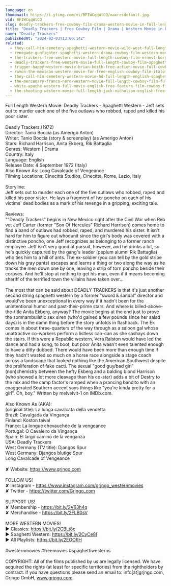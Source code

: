 ```yaml
---
language: en
thumbnail: https://i.ytimg.com/vi/BFIWCqqWtCQ/maxresdefault.jpg
vid: BFIWCqqWtCQ
slug: deadly-trackers-free-cowboy-film-drama-western-movie-in-full-length
title: "Deadly Trackers | Free Cowboy Film | Drama | Western Movie in Full Length"
name: "Deadly Trackers"
publishedAt: "2024-02-03T13:00:14Z"
related:
  - they-call-him-cemetery-spaghetti-western-movie-wild-west-full-length-english
  - renegade-gunfighter-spaghetti-western-drama-cowboy-film-western-movie
  - the-trackers-free-western-movie-full-length-cowboy-film-ernest-borgnine-free-movies
  - deadly-trackers-free-western-movie-full-length-cowboy-film-spaghetti-western-free-movie
  - trigger-happy-western-movie-brian-keith-free-action-movie-full-cowboy-films-full-movies
  - ramon-the-mexican-western-movie-for-free-english-cowboy-film-italo-western
  - they-call-him-cemetery-western-movie-hd-full-length-english-spaghetti-western
  - the-mercenary-franco-nero-western-movie-full-length-cowboy-film-full-movie
  - white-apache-western-full-movie-english-free-feature-film-cowboy-film
  - the-shooting-western-movie-full-length-jack-nicholson-english-free-full-westerns
---
```


Full Length Western Movie: Deadly Trackers - Spaghetti Western - Jeff sets out to murder each one of the five outlaws who robbed, raped and killed his poor sister.<br />
<br />
Deadly Trackers (1972)<br />
Director: Tanio Boccia (as Amerigo Anton)<br />
Writer: Tanio Boccia (story & screenplay) (as Amerigo Anton)<br />
Stars: Richard Harrison, Anita Ekberg, Rik Battaglia <br />
Genres: Western | Drama <br />
Country: Italy<br />
Language: English<br />
Release Date: 4 September 1972 (Italy) <br />
Also Known As: Long Cavalcade of Vengeance <br />
Filming Locations: Cinecittà Studios, Cinecittà, Rome, Lazio, Italy <br />
<br />
Storyline: <br />
Jeff sets out to murder each one of the five outlaws who robbed, raped and killed his poor sister. He lays a fragment of her poncho on each of his victims' dead bodies as a mark of his revenge in a gripping, exciting tale. <br />
<br />
Reviews:<br />
""Deadly Trackers" begins in New Mexico right after the Civil War when Reb vet Jeff Carter (former "Son Of Hercules" Richard Harrison) comes home to find a band of outlaws had robbed, raped, and murdered his sister. It isn't hard for him to figure out whodunit since the girl's body was covered with a distinctive poncho, one Jeff recognizes as belonging to a former ranch employee. Jeff isn't very good at pursuit, however, and he drinks a lot, so he's quickly captured by the gang's leader (peplum alumni Rik Battaglia) who ties him to a hill of ants. The ex-soldier (you can tell by the gold stripe down his gray pants) escapes and learns a thing or two along the way as he tracks the men down one by one, leaving a strip of torn poncho beside their corpses. And he'll stop at nothing to get his man, even if it means becoming sheriff of the terrified town the villains have taken over...<br />
<br />
The most that can be said about DEADLY TRACKERS is that it's just another second string spaghetti western by a former "sword & sandal" director and would've been unexceptional in every way if it hadn't been for the unintentional humor and past-their-prime stars. And where is billed-above-the-title Anita Ekberg, anyway? The movie begins at the end just to prove the somnambulistic sex siren (who'd gained a few pounds since her salad days) is in the damn thing before the story unfolds in flashback. The Ek comes in about three-quarters of the way through as a saloon gal whose unattractive co-workers perform a listless can-can as she sashays down the stairs. If this were a Republic western, Vera Ralston would have led the dance and had a song, to boot, but poor Anita wasn't even talented enough to have a ditty dubbed. There would have been more than enough time if they hadn't wasted so much on a horse race alongside a stage coach across a landscape that looked nothing like the American Southwest despite the proliferation of fake cacti. The sexual "good guy/bad girl" (non)chemistry between the hefty Ekberg and a balding blond Harrison (who showed a lot more cleavage than his co-star) adds a bit of Destry to the mix and the camp factor's ramped when a prancing bandito with an exaggerated Southern accent says things like "you're kinda pretty for a girl". Oh, boy." Written by melvelvit-1 on IMDb.com.<br />
<br />
Also Known As (AKA):<br />
(original title): La lunga cavalcata della vendetta<br />
Brazil: Cavalgada da Vingança<br />
Finland: Koston taival<br />
France: La longue chevauchée de la vengeance<br />
Portugal: O Cavaleiro da Vingança<br />
Spain: El largo camino de la venganza<br />
USA: Deadly Trackers<br />
West Germany (TV title): Djangos Spur<br />
West Germany: Djangos blutige Spur<br />
 Long Cavalcade of Vengeance<br />
<br />
✘ Website: https://www.grjngo.com<br />
<br />
FOLLOW US!<br />
✘ Instagram - https://www.instagram.com/grjngo_westernmovies<br />
✘ Twitter - https://twitter.com/Grjngo_com<br />
<br />
SUPPORT US!<br />
✘ Membership - https://bit.ly/2V63h4q<br />
✘ Merchandise - https://bit.ly/2FLB0sV<br />
<br />
MORE WESTERN MOVIES! <br />
► Classics: https://bit.ly/2CBLt8c <br />
► Spaghetti Western: https://bit.ly/2CyCe8I <br />
► All Playlists: https://bit.ly/2EOOfIH <br />
<br />
#westernmovies #freemovies #spaghettiwesterns<br />
<br />
COPYRIGHT: All of the films published by us are legally licensed. We have acquired the rights (at least for specific territories) from the rightholders by contract. If you have questions please send an email to: info[at]grjngo.com, Grjngo GmbH, www.grjngo.com.